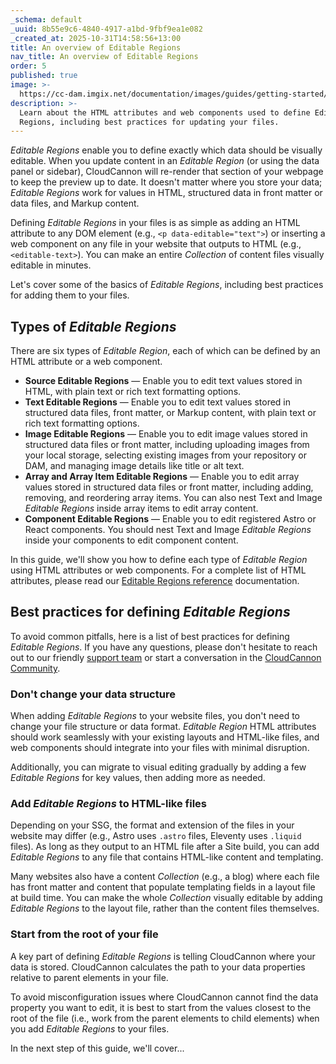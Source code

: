 ```yaml
---
_schema: default
_uuid: 8b55e9c6-4840-4917-a1bd-9fbf9ea1e082
_created_at: 2025-10-31T14:58:56+13:00
title: An overview of Editable Regions
nav_title: An overview of Editable Regions
order: 5
published: true
image: >-
  https://cc-dam.imgix.net/documentation/images/guides/getting-started/guide-thumbnails/CloudCannon-Getting-Started-Thumbnail-Universal.png
description: >-
  Learn about the HTML attributes and web components used to define Editable
  Regions, including best practices for updating your files.
---
```

*Editable Regions* enable you to define exactly which data should be visually editable. When you update content in an *Editable Region* (or using the data panel or sidebar), CloudCannon will re-render that section of your webpage to keep the preview up to date. It doesn't matter where you store your data; *Editable Regions* work for values in HTML, structured data in front matter or data files, and Markup content.

Defining *Editable Regions* in your files is as simple as adding an HTML attribute to any DOM element (e.g., `<p data-editable="text">`) or inserting a web component on any file in your website that outputs to HTML (e.g., `<editable-text>`). You can make an entire *Collection* of content files visually editable in minutes.

Let's cover some of the basics of *Editable Regions*, including best practices for adding them to your files.

## Types of *Editable Regions*

There are six types of *Editable Region*, each of which can be defined by an HTML attribute or a web component.

* **Source Editable Regions** — Enable you to edit text values stored in HTML, with plain text or rich text formatting options.
* **Text Editable Regions** — Enable you to edit text values stored in structured data files, front matter, or Markup content, with plain text or rich text formatting options.
* **Image Editable Regions** — Enable you to edit image values stored in structured data files or front matter, including uploading images from your local storage, selecting existing images from your repository or DAM, and managing image details like title or alt text.
* **Array and Array Item Editable Regions** — Enable you to edit array values stored in structured data files or front matter, including adding, removing, and reordering array items. You can also nest Text and Image *Editable Regions* inside array items to edit array content.
* **Component Editable Regions** — Enable you to edit registered Astro or React components. You should nest Text and Image *Editable Regions* inside your components to edit component content.

In this guide, we'll show you how to define each type of *Editable Region* using HTML attributes or web components. For a complete list of HTML attributes, please read our [Editable Regions reference](/documentation/articles/editable-regions-reference/) documentation.

## Best practices for defining *Editable Regions*

To avoid common pitfalls, here is a list of best practices for defining *Editable Regions*. If you have any questions, please don't hesitate to reach out to our friendly [support team](/support/) or start a conversation in the [CloudCannon Community](https://community.cloudcannon.com/).

### Don't change your data structure

When adding *Editable Regions* to your website files, you don't need to change your file structure or data format. *Editable Region* HTML attributes should work seamlessly with your existing layouts and HTML-like files, and web components should integrate into your files with minimal disruption.

Additionally, you can migrate to visual editing gradually by adding a few *Editable Regions* for key values, then adding more as needed.

### Add *Editable Regions* to HTML-like files

Depending on your SSG, the format and extension of the files in your website may differ (e.g., Astro uses `.astro` files, Eleventy uses `.liquid` files). As long as they output to an HTML file after a Site build, you can add *Editable Regions* to any file that contains HTML-like content and templating.

Many websites also have a content *Collection* (e.g., a blog) where each file has front matter and content that populate templating fields in a layout file at build time. You can make the whole *Collection* visually editable by adding *Editable Regions* to the layout file, rather than the content files themselves.

### Start from the root of your file

A key part of defining *Editable Regions* is telling CloudCannon where your data is stored. CloudCannon calculates the path to your data properties relative to parent elements in your file.

To avoid misconfiguration issues where CloudCannon cannot find the data property you want to edit, it is best to start from the values closest to the root of the file (i.e., work from the parent elements to child elements) when you add *Editable Regions* to your files.

In the next step of this guide, we'll cover...